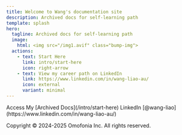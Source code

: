```yaml
---
title: Welcome to Wang's documentation site
description: Archived docs for self-learning path
template: splash
hero:
  tagline: Archived docs for self-learning path
  image:
    html: <img src="/img1.avif" class="bump-img">
  actions:
    - text: Start Here
      link: intro/start-here
      icon: right-arrow
    - text: View my career path on LinkedIn
      link: https://www.linkedin.com/in/wang-liao-au/
      icon: external
      variant: minimal
---
```



<CardGrid stagger>
  <Card title="Documentation" icon="document">
    Access My [Archived Docs](/intro/start-here)
  </Card>
  <Card title="Contact Me" icon="rocket">
    LinkedIn [@wang-liao](https://www.linkedin.com/in/wang-liao-au/)
  </Card>
</CardGrid>

<AboutMe title="">Copyright © 2024-2025 Omofonia Inc. All rights reserved.</AboutMe>
